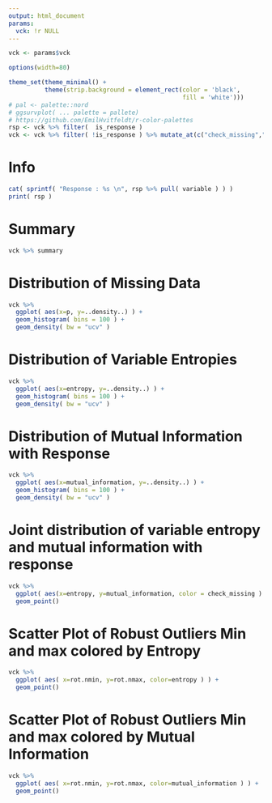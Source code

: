 ```yaml
---
output: html_document
params:
  vck: !r NULL
---
```


```r
vck <- params$vck

options(width=80)

theme_set(theme_minimal() +
          theme(strip.background = element_rect(color = 'black',
                                                fill = 'white')))
# pal <- palette::nord
# ggsurvplot( ... palette = pallete)
# https://github.com/EmilHvitfeldt/r-color-palettes
rsp <- vck %>% filter(  is_response ) 
vck <- vck %>% filter( !is_response ) %>% mutate_at(c("check_missing","type","check_entropy"), as.factor )

```

# Info

```r
cat( sprintf( "Response : %s \n", rsp %>% pull( variable ) ) )
print( rsp )
```


# Summary

```r
vck %>% summary
```

# Distribution of Missing Data

```r
vck %>% 
  ggplot( aes(x=p, y=..density..) ) +
  geom_histogram( bins = 100 ) +
  geom_density( bw = "ucv" )

```

# Distribution of Variable Entropies

```r
vck %>% 
  ggplot( aes(x=entropy, y=..density..) ) +
  geom_histogram( bins = 100 ) +
  geom_density( bw = "ucv" )
```

# Distribution of Mutual Information with Response

```r
vck %>% 
  ggplot( aes(x=mutual_information, y=..density..) ) +
  geom_histogram( bins = 100 ) +
  geom_density( bw = "ucv" )
```

# Joint distribution of variable entropy and mutual information with response
```r
vck %>% 
  ggplot( aes(x=entropy, y=mutual_information, color = check_missing ) ) +
  geom_point()
```

# Scatter Plot of Robust Outliers Min and max colored by Entropy
```r
vck %>%
  ggplot( aes( x=rot.nmin, y=rot.nmax, color=entropy ) ) +
  geom_point()
```

# Scatter Plot of Robust Outliers Min and max colored by Mutual Information
```r
vck %>%
  ggplot( aes( x=rot.nmin, y=rot.nmax, color=mutual_information ) ) +
  geom_point()
```

